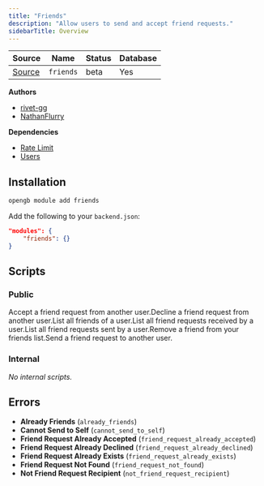 ```yaml
---
title: "Friends"
description: "Allow users to send and accept friend requests."
sidebarTitle: Overview
---
```


| Source                                                                           | Name       | Status     | Database     |
| -------------------------------------------------------------------------------- | ---------- | ---------- | ------------ |
| [Source](https://github.com/rivet-gg/opengb-modules/tree/main/modules/friends) | `friends` | beta | Yes |

**Authors**

- [rivet-gg](https://github.com/rivet-gg)
- [NathanFlurry](https://github.com/NathanFlurry)

**Dependencies**

- [Rate Limit](/modules/rate_limit/overview)
- [Users](/modules/users/overview)

## Installation

<Tabs>

<Tab title="CLI">

```sh CLI
opengb module add friends
```

</Tab>

<Tab title="backend.json">

Add the following to your `backend.json`:

```json backend.json
"modules": {
	"friends": {}
}

```
</Tab>

</Tabs>



## Scripts

### Public

<CardGroup><Card title="Accept Request" href="/modules/friends/scripts/accept_request">Accept a friend request from another user.</Card><Card title="Decline Request" href="/modules/friends/scripts/decline_request">Decline a friend request from another user.</Card><Card title="List Friends" href="/modules/friends/scripts/list_friends">List all friends of a user.</Card><Card title="List Incoming Friend Requests" href="/modules/friends/scripts/list_incoming_friend_requests">List all friend requests received by a user.</Card><Card title="List Outgoing Friend Requests" href="/modules/friends/scripts/list_outgoing_friend_requests">List all friend requests sent by a user.</Card><Card title="Remove Friend" href="/modules/friends/scripts/remove_friend">Remove a friend from your friends list.</Card><Card title="Send Request" href="/modules/friends/scripts/send_request">Send a friend request to another user.</Card></CardGroup>

### Internal

<CardGroup>_No internal scripts._</CardGroup>

## Errors

- **Already Friends** (`already_friends`) 
- **Cannot Send to Self** (`cannot_send_to_self`) 
- **Friend Request Already Accepted** (`friend_request_already_accepted`) 
- **Friend Request Already Declined** (`friend_request_already_declined`) 
- **Friend Request Already Exists** (`friend_request_already_exists`) 
- **Friend Request Not Found** (`friend_request_not_found`) 
- **Not Friend Request Recipient** (`not_friend_request_recipient`) 
